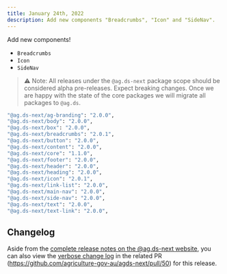 ```yaml
---
title: January 24th, 2022
description: Add new components "Breadcrumbs", "Icon" and "SideNav".
---
```


Add new components!

- `Breadcrumbs`
- `Icon`
- `SideNav`

> ⚠️ Note: All releases under the `@ag.ds-next` package scope should be considered alpha pre-releases. Expect breaking changes. Once we are happy with the state of the core packages we will migrate all packages to `@ag.ds`.

```sh
"@ag.ds-next/ag-branding": "2.0.0",
"@ag.ds-next/body": "2.0.0",
"@ag.ds-next/box": "2.0.0",
"@ag.ds-next/breadcrumbs": "2.0.1",
"@ag.ds-next/button": "2.0.0",
"@ag.ds-next/content": "2.0.0",
"@ag.ds-next/core": "1.1.0",
"@ag.ds-next/footer": "2.0.0",
"@ag.ds-next/header": "2.0.0",
"@ag.ds-next/heading": "2.0.0",
"@ag.ds-next/icon": "2.0.1",
"@ag.ds-next/link-list": "2.0.0",
"@ag.ds-next/main-nav": "2.0.0",
"@ag.ds-next/side-nav": "2.0.0",
"@ag.ds-next/text": "2.0.0",
"@ag.ds-next/text-link": "2.0.0",
```

## Changelog

Aside from the [complete release notes on the @ag.ds-next website](https://design-system.agriculture.gov.au/updates/2022-01-24), you can also view the [verbose change log](https://github.com/agriculture-gov-au/agds-next/pull/29) in the related PR (https://github.com/agriculture-gov-au/agds-next/pull/50) for this release.
